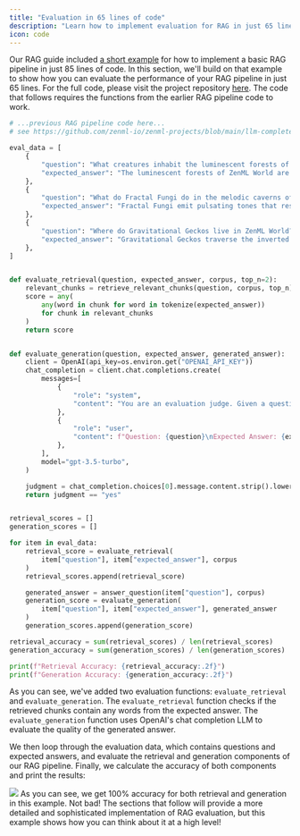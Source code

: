 ```yaml
---
title: "Evaluation in 65 lines of code"
description: "Learn how to implement evaluation for RAG in just 65 lines of code."
icon: code
---
```


Our RAG guide included [a short example](/versions/0.66.0/user-guide/llmops-guide/rag-with-zenml/rag-85-loc) for how to implement a basic RAG pipeline in just 85 lines of code. In this section, we'll build on that example to show how you can evaluate the performance of your RAG pipeline in just 65 lines. For the full code, please visit the project repository [here](https://github.com/zenml-io/zenml-projects/blob/main/llm-complete-guide/most%5Fbasic%5Feval.py). The code that follows requires the functions from the earlier RAG pipeline code to work.

```py
# ...previous RAG pipeline code here...
# see https://github.com/zenml-io/zenml-projects/blob/main/llm-complete-guide/most_basic_rag_pipeline.py

eval_data = [
    {
        "question": "What creatures inhabit the luminescent forests of ZenML World?",
        "expected_answer": "The luminescent forests of ZenML World are inhabited by glowing Zenbots.",
    },
    {
        "question": "What do Fractal Fungi do in the melodic caverns of ZenML World?",
        "expected_answer": "Fractal Fungi emit pulsating tones that resonate through the crystalline structures, creating a symphony of otherworldly sounds in the melodic caverns of ZenML World.",
    },
    {
        "question": "Where do Gravitational Geckos live in ZenML World?",
        "expected_answer": "Gravitational Geckos traverse the inverted cliffs of ZenML World.",
    },
]


def evaluate_retrieval(question, expected_answer, corpus, top_n=2):
    relevant_chunks = retrieve_relevant_chunks(question, corpus, top_n)
    score = any(
        any(word in chunk for word in tokenize(expected_answer))
        for chunk in relevant_chunks
    )
    return score


def evaluate_generation(question, expected_answer, generated_answer):
    client = OpenAI(api_key=os.environ.get("OPENAI_API_KEY"))
    chat_completion = client.chat.completions.create(
        messages=[
            {
                "role": "system",
                "content": "You are an evaluation judge. Given a question, an expected answer, and a generated answer, your task is to determine if the generated answer is relevant and accurate. Respond with 'YES' if the generated answer is satisfactory, or 'NO' if it is not.",
            },
            {
                "role": "user",
                "content": f"Question: {question}\nExpected Answer: {expected_answer}\nGenerated Answer: {generated_answer}\nIs the generated answer relevant and accurate?",
            },
        ],
        model="gpt-3.5-turbo",
    )

    judgment = chat_completion.choices[0].message.content.strip().lower()
    return judgment == "yes"


retrieval_scores = []
generation_scores = []

for item in eval_data:
    retrieval_score = evaluate_retrieval(
        item["question"], item["expected_answer"], corpus
    )
    retrieval_scores.append(retrieval_score)

    generated_answer = answer_question(item["question"], corpus)
    generation_score = evaluate_generation(
        item["question"], item["expected_answer"], generated_answer
    )
    generation_scores.append(generation_score)

retrieval_accuracy = sum(retrieval_scores) / len(retrieval_scores)
generation_accuracy = sum(generation_scores) / len(generation_scores)

print(f"Retrieval Accuracy: {retrieval_accuracy:.2f}")
print(f"Generation Accuracy: {generation_accuracy:.2f}")
```

As you can see, we've added two evaluation functions: `evaluate_retrieval` and `evaluate_generation`. The `evaluate_retrieval` function checks if the retrieved chunks contain any words from the expected answer. The `evaluate_generation` function uses OpenAI's chat completion LLM to evaluate the quality of the generated answer.

We then loop through the evaluation data, which contains questions and expected answers, and evaluate the retrieval and generation components of our RAG pipeline. Finally, we calculate the accuracy of both components and print the results:

<Frame>
  <img src="/_assets/user-guide/ev-m-1.avif"/>
</Frame>
As you can see, we get 100% accuracy for both retrieval and generation in this example. Not bad! The sections that follow will provide a more detailed and sophisticated implementation of RAG evaluation, but this example shows how you can think about it at a high level!

